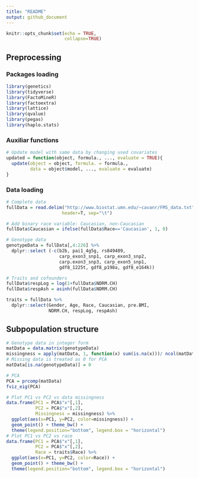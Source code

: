 ```yaml
---
title: "README"
output: github_document
---
```


```r
knitr::opts_chunk$set(echo = TRUE,
                      collapse=TRUE)
```

## Preprocessing 

### Packages loading 
```r
library(genetics)
library(tidyverse)
library(FactoMineR)
library(factoextra)
library(lattice)
library(qvalue)
library(pegas)
library(haplo.stats)
```

### Auxiliar functions
```r
# Update model with same data by changing used covariates
updated = function(object, formula., ..., evaluate = TRUE){
  update(object = object, formula. = formula.,
         data = object$model, ..., evaluate = evaluate)
}
```

### Data loading
```r
# Complete data
fullData = read.delim("http://www.biostat.umn.edu/~cavanr/FMS_data.txt",
                     header=T, sep="\t")

# Add binary race variable: Caucasian, non-Caucasian
fullData$Caucasian = ifelse(fullData$Race=='Caucasian', 1, 0)

# Genotype data
genotypeData = fullData[,4:226] %>% 
  dplyr::select (-c(b2b, pai1_4g5g, rs849409,
                    carp_exon3_snp1, carp_exon3_snp2,
                    carp.exon3_snp3, carp_exon5_snp1,
                    gdf8_1225t, gdf8_p198a, gdf8_e164k))

# Traits and cofounders
fullData$respLog = log(1+fullData$NDRM.CH)
fullData$respAsh = asinh(fullData$NDRM.CH)

traits = fullData %>% 
  dplyr::select(Gender, Age, Race, Caucasian, pre.BMI,
                NDRM.CH, respLog, respAsh)
```


## Subpopulation structure
```r
# Genotype data in integer form
matData = data.matrix(genotypeData)
missingness = apply(matData, 1, function(x) sum(is.na(x)))/ ncol(matData)
# Missing data is treated as 0 for PCA
matData[is.na(genotypeData)] = 0

# PCA
PCA = prcomp(matData)
fviz_eig(PCA)

# Plot PC1 vs PC2 vs data missingness
data.frame(PC1 = PCA$"x"[,1],
           PC2 = PCA$"x"[,2],
           Missingness = missingness) %>%
  ggplot(aes(x=PC1, y=PC2, color=missingness)) +
  geom_point() + theme_bw() + 
  theme(legend.position="bottom", legend.box = "horizontal")
# Plot PC1 vs PC2 vs race
data.frame(PC1 = PCA$"x"[,1],
           PC2 = PCA$"x"[,2],
           Race = traits$Race) %>%
  ggplot(aes(x=PC1, y=PC2, color=Race)) +
  geom_point() + theme_bw() + 
  theme(legend.position="bottom", legend.box = "horizontal")
```